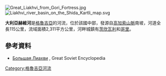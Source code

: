 [[Image:Great_Liakhvi_from_Gori_Fortress.jpg|right]]
[[Image:Liakhvi_river_basin_on_the_Shida_Kartli_map.svg|thumb]]

{{Coord|41|58|23|N|44|06|29|E|display=title}}

'''大利亞赫維河'''是[[格魯吉亞|格魯吉亞]]的河流，位於該國中部，發源自[[高加索山脈|高加索山脈]]南坡，河道全長115公里，流域面積2,311平方公里，河畔城鎮有[[茨欣瓦利|茨欣瓦利]]和[[哥里|哥里]]。

==參考資料==
* [http://bse.sci-lib.com/article127951.html Большая Лиахви] {{Wayback|url=http://bse.sci-lib.com/article127951.html |date=20210413095110 }}, Great Soviet Encyclopedia

{{Georgia-geo-stub}}
[[Category:格魯吉亞河流|Category:格魯吉亞河流]]